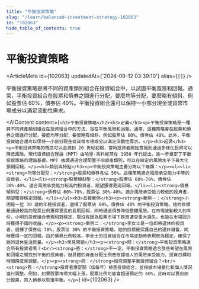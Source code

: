 ```yaml
---
title: "平衡投資策略"
slug: "/learn/balanced-investment-strategy-102063"
id: "102063"
hide_table_of_contents: true
---
```



# 平衡投資策略

<ArticleMeta id={102063} updatedAt={'2024-09-12 03:39:10'} alias={`[]`} />
<div className='border-solid border-b border-t-0 my-4 border-[var(--ifm-color-gray-300)]' />

平衡投資策略是將不同的資產類別組合在投資組合中，以試圖平衡風險和回報。通常，平衡投資組合在股票和債券之間進行分配，要麼均等分配，要麼略有傾斜，例如股票佔 60%，債券佔 40%。平衡投資組合還可以保持一小部分現金或貨幣市場成分以滿足流動性需求。

<AIContent content={`<h2>平衡投資策略</h2><h3>定義</h3><p>平衡投資策略是一種將不同資產類別組合在投資組合中的方法，旨在平衡風險和回報。通常，這種策略會在股票和債券之間進行分配，要麼均等分配，要麼略有傾斜，例如股票佔 60%，債券佔 40%。此外，平衡投資組合還可以保持一小部分現金或貨幣市場成分以滿足流動性需求。</p><h3>起源</h3><p>平衡投資策略的概念可以追溯到 20 世紀初期，當時投資者開始意識到通過多樣化投資可以降低風險。現代投資組合理論（MPT）由哈里·馬科維茨在 1950 年代提出，進一步奠定了平衡投資策略的理論基礎。MPT 強調通過合理配置不同資產類別，可以在給定的風險水平下最大化預期回報。</p><h3>類別與特點</h3><p>平衡投資策略主要分為以下幾類：</p><ul><li><strong>均等分配型：</strong>股票和債券各佔 50%。這種策略適合風險承受能力中等的投資者。</li><li><strong>股票傾斜型：</strong>股票佔 60%-70%，債券佔 30%-40%。適合風險承受能力較高的投資者，期望獲得更高回報。</li><li><strong>債券傾斜型：</strong>債券佔 60%-70%，股票佔 30%-40%。適合風險承受能力較低的投資者，期望獲得穩定回報。</li></ul><h3>具體案例</h3><p><strong>案例一：</strong>小明是一位 30 歲的年輕投資者，選擇了股票佔 60%，債券佔 40% 的平衡投資策略。他的目標是通過較高的股票比例獲得更高的長期回報，同時通過債券降低整體風險。在市場波動較大的年份，小明的投資組合表現相對穩定，既沒有因為股票市場下跌而遭受重大損失，也能在市場回升時獲得不錯的收益。</p><p><strong>案例二：</strong>李女士是一位即將退休的投資者，選擇了債券佔 70%，股票佔 30% 的平衡投資策略。她的目標是保護自己的退休儲蓄，同時獲得一定的回報。由於債券比例較高，李女士的投資組合在市場波動時表現較為穩定，確保了她的退休生活質量。</p><h3>常見問題</h3><p><strong>問：</strong>平衡投資策略適合所有投資者嗎？<br/><strong>答：</strong>不一定。平衡投資策略適合那些希望在風險和回報之間找到平衡的投資者，但具體的資產分配比例應根據個人的風險承受能力、投資目標和時間跨度來調整。</p><p><strong>問：</strong>如何調整平衡投資組合？<br/><strong>答：</strong>投資者應定期（如每年）檢查投資組合，並根據市場變化和個人情況進行調整。例如，如果股票市場大幅上漲，股票比例可能會超過預定的 60%，此時可以賣出部分股票，買入債券以恢復平衡。</p>`} id={102063} />
